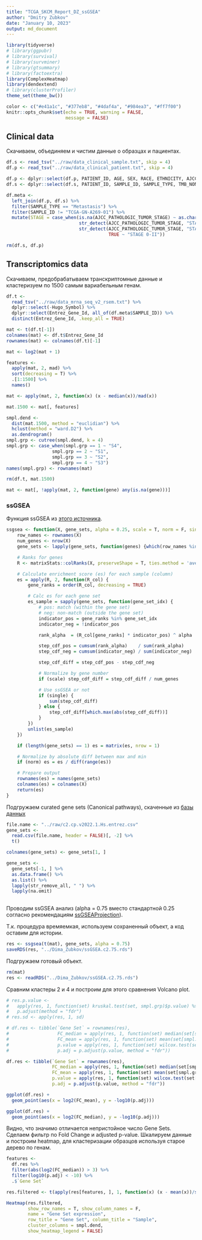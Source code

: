 ```yaml
---
title: "TCGA_SKCM_Report_DZ_ssGSEA"
author: "Dmitry Zubkov"
date: "January 10, 2023"
output: md_document
---
```


```r
library(tidyverse)
# library(ggpubr)
# library(survival)
# library(survminer)
# library(gtsummary)
# library(factoextra)
library(ComplexHeatmap)
library(dendextend)
# library(clusterProfiler)
theme_set(theme_bw())

color <- c("#e41a1c", "#377eb8", "#4daf4a", "#984ea3", "#ff7f00")
knitr::opts_chunk$set(echo = TRUE, warning = FALSE, 
                      message = FALSE)
```

## Clinical data

Скачиваем, объединяем и чистим данные о образцах и пациентах.

```r
df.s <- read_tsv("../raw/data_clinical_sample.txt", skip = 4)
df.p <- read_tsv("../raw/data_clinical_patient.txt", skip = 4)

df.p <- dplyr::select(df.p, PATIENT_ID, AGE, SEX, RACE, ETHNICITY, AJCC_PATHOLOGIC_TUMOR_STAGE, OS_STATUS, OS_MONTHS, PFS_STATUS, PFS_MONTHS)
df.s <- dplyr::select(df.s, PATIENT_ID, SAMPLE_ID, SAMPLE_TYPE, TMB_NONSYNONYMOUS)

df.meta <-
  left_join(df.p, df.s) %>%
  filter(SAMPLE_TYPE == "Metastasis") %>%
  filter(SAMPLE_ID != "TCGA-GN-A269-01") %>%
  mutate(STAGE = case_when(is.na(AJCC_PATHOLOGIC_TUMOR_STAGE) ~ as.character(NA),
                           str_detect(AJCC_PATHOLOGIC_TUMOR_STAGE, "STAGE IV") ~ "STAGE III-IV",
                           str_detect(AJCC_PATHOLOGIC_TUMOR_STAGE, "STAGE III") ~ "STAGE III-IV",
                                      TRUE ~ "STAGE 0-II"))

rm(df.s, df.p)

```

## Transcriptomics data

Скачиваем, предобрабатываем транскриптомные данные и кластеризуем по 1500 самым вариабельным генам.

```r

df.t <- 
  read_tsv("../raw/data_mrna_seq_v2_rsem.txt") %>%
  dplyr::select(-Hugo_Symbol) %>%
  dplyr::select(Entrez_Gene_Id, all_of(df.meta$SAMPLE_ID)) %>%
  distinct(Entrez_Gene_Id, .keep_all = TRUE)

mat <- t(df.t[-1])
colnames(mat) <- df.t$Entrez_Gene_Id
rownames(mat) <- colnames(df.t)[-1]

mat <- log2(mat + 1)

features <- 
  apply(mat, 2, mad) %>%
  sort(decreasing = T) %>%
  .[1:1500] %>%
  names()

mat <- apply(mat, 2, function(x) (x - median(x))/mad(x))

mat.1500 <- mat[, features]

smpl.dend <- 
  dist(mat.1500, method = "euclidian") %>%
  hclust(method = "ward.D2") %>%
  as.dendrogram()
smpl.grp <- cutree(smpl.dend, k = 4)
smpl.grp <- case_when(smpl.grp == 1 ~ "S4",
                 smpl.grp == 2 ~ "S1",
                 smpl.grp == 3 ~ "S2",
                 smpl.grp == 4 ~ "S3")
names(smpl.grp) <- rownames(mat)

rm(df.t, mat.1500)

mat <- mat[, !apply(mat, 2, function(gene) any(is.na(gene)))]

```
### ssGSEA

Функция ssGSEA из [этого источника](https://rpubs.com/pranali018/SSGSEA).

```r

ssgsea <- function(X, gene_sets, alpha = 0.25, scale = T, norm = F, single = T) {
    row_names <- rownames(X)
    num_genes <- nrow(X)
    gene_sets <- lapply(gene_sets, function(genes) {which(row_names %in% genes)})

    # Ranks for genes
    R <- matrixStats::colRanks(X, preserveShape = T, ties.method = 'average')

    # Calculate enrichment score (es) for each sample (column)
    es = apply(R, 2, function(R_col) {
        gene_ranks = order(R_col, decreasing = TRUE)

        # Calc es for each gene set
        es_sample = sapply(gene_sets, function(gene_set_idx) {
            # pos: match (within the gene set)
            # neg: non-match (outside the gene set)
            indicator_pos = gene_ranks %in% gene_set_idx
            indicator_neg = !indicator_pos

            rank_alpha  = (R_col[gene_ranks] * indicator_pos) ^ alpha

            step_cdf_pos = cumsum(rank_alpha)    / sum(rank_alpha)
            step_cdf_neg = cumsum(indicator_neg) / sum(indicator_neg)

            step_cdf_diff = step_cdf_pos - step_cdf_neg

            # Normalize by gene number
            if (scale) step_cdf_diff = step_cdf_diff / num_genes

            # Use ssGSEA or not
            if (single) {
                sum(step_cdf_diff)
            } else {
                step_cdf_diff[which.max(abs(step_cdf_diff))]
            }
        })
        unlist(es_sample)
    })

    if (length(gene_sets) == 1) es = matrix(es, nrow = 1)

    # Normalize by absolute diff between max and min
    if (norm) es = es / diff(range(es))

    # Prepare output
    rownames(es) = names(gene_sets)
    colnames(es) = colnames(X)
    return(es)
}

```

Подгружаем curated gene sets (Canonical pathways), скаченные из [базы данных](http://www.gsea-msigdb.org/gsea/msigdb/collections.jsp)

```r

file.name <- "../raw/c2.cp.v2022.1.Hs.entrez.csv"
gene_sets <- 
  read.csv(file.name, header = FALSE)[, -2] %>%
  t()

colnames(gene_sets) <- gene_sets[1, ]

gene_sets <-
  gene_sets[-1, ] %>%
  as.data.frame() %>%
  as.list() %>%
  lapply(str_remove_all, " ") %>%
  lapply(na.omit)
  
```

Проводим ssGSEA анализ (alpha = 0.75 вместо стандартной 0.25 согласно рекомендациям [ssGSEAProjection](https://www.genepattern.org/modules/docs/ssGSEAProjection/4#gsc.tab=0)).

Т.к. процедура времяемкая, используем сохраненный объект, а код оставим для истории.

```r
res <- ssgsea(t(mat), gene_sets, alpha = 0.75)
saveRDS(res, "../Dima_Zubkov/ssGSEA.c2.75.rds")
```

Подгружаем готовый объект.

```r
rm(mat)
res <- readRDS("../Dima_Zubkov/ssGSEA.c2.75.rds")
```

Сравним кластеры 2 и 4 и построим для этого сравнения Volcano plot.

```r
# res.p.value <-
#   apply(res, 1, function(set) kruskal.test(set, smpl.grp)$p.value) %>%
#   p.adjust(method = "fdr")
# res.sd <- apply(res, 1, sd)

# df.res <- tibble(`Gene Set` = rownames(res),
#                  FC_median = apply(res, 1, function(set) median(set[smpl.grp == "S3"])/median(set[smpl.grp == "S4"])),
#                  FC_mean = apply(res, 1, function(set) mean(set[smpl.grp == "S3"])/mean(set[smpl.grp == "S4"])),
#                  p.value = apply(res, 1, function(set) wilcox.test(set[smpl.grp == "S3"], set[smpl.grp == "S4"])$p.value),
#                  p.adj = p.adjust(p.value, method = "fdr"))

df.res <- tibble(`Gene Set` = rownames(res),
                 FC_median = apply(res, 1, function(set) median(set[smpl.grp == "S2"])/median(set[smpl.grp == "S4"])),
                 FC_mean = apply(res, 1, function(set) mean(set[smpl.grp == "S2"])/mean(set[smpl.grp == "S4"])),
                 p.value = apply(res, 1, function(set) wilcox.test(set[smpl.grp == "S2"], set[smpl.grp == "S4"])$p.value),
                 p.adj = p.adjust(p.value, method = "fdr"))

ggplot(df.res) +
  geom_point(aes(x = log2(FC_mean), y = -log10(p.adj)))

ggplot(df.res) +
  geom_point(aes(x = log2(FC_median), y = -log10(p.adj)))


```

Видно, что значимо отличается непристойное число Gene Sets. Сделаем фильтр по Fold Change и adjusted p-value. Шкалируем данные и построим heatmap, для кластеризации образцов используя старое дерево по генам.


```r
features <- 
  df.res %>%
  filter(abs(log2(FC_median)) > 3) %>%
  filter(log10(p.adj) < -10) %>%
  .$`Gene Set`

res.filtered <- t(apply(res[features, ], 1, function(x) (x - mean(x))/sd(x)))

Heatmap(res.filtered, 
        show_row_names = T, show_column_names = F,
        name = "Gene Set expression",
        row_title = "Gene Set", column_title = "Sample",
        cluster_columns = smpl.dend,
        show_heatmap_legend = FALSE)


```